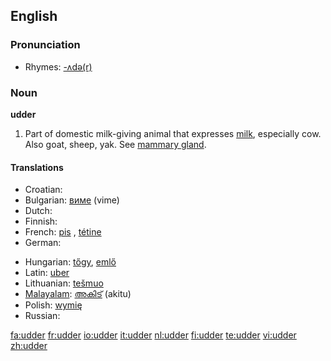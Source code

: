 ==English==

===Pronunciation===
*Rhymes: [[Rhymes:English:-ʌdə(r)|-ʌdə(r)]]

===Noun===
'''udder'''

# Part of domestic milk-giving animal that expresses [[milk]], especially cow.  Also goat, sheep, yak.  See [[mammary gland]].

====Translations====
{{trans-top|part of domestic milk-giving animal that expresses milk}}
* Croatian: {{t-|hr|vime|n}}
* Bulgarian: [[виме]] (vime) {{n}}
* Dutch: {{t+|nl|uier|m}}
* Finnish: {{t+|fi|utare}}
* French: [[pis]] {{m}}, [[tétine]]
* German: {{t+|de|Euter|m}}
{{trans-mid}}
* Hungarian: [[tőgy]], [[emlő]] {{italbrac|obsolete}}
* Latin:  [[uber]]  {{n}}
* Lithuanian: [[tešmuo]] {{m}}
* [[Malayalam]]: [[അകിട്]] (akitu)
* Polish: [[wymię]] {{n}}
* Russian: {{t-|ru|вымя|n|tr=výmja|sc=Cyrl}}
{{trans-bottom}}

[[fa:udder]]
[[fr:udder]]
[[io:udder]]
[[it:udder]]
[[nl:udder]]
[[fi:udder]]
[[te:udder]]
[[vi:udder]]
[[zh:udder]]